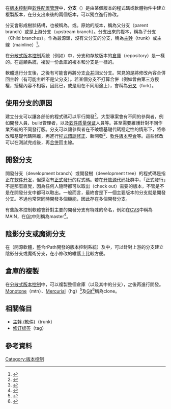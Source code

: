 在[[版本控制|版本控制]]與[[软件配置管理|软件配置管理]]中，'''分支'''（{{lang-en|Branching}}）是由某個版本的程式碼或軟體物件中建立複製版本，在分支出來後的兩個版本，可以獨立進行修改。

分支會形成樹狀結構，也被稱為{{lang|en|trees}}，{{lang|en|streams}}或{{lang|en|codelines}}。原始的版本，稱為父分支（parent branch）或是上游分支（upstream branch）。分支出來的複本，稱為子分支（Child branches）。作為最源頭，沒有父分支的分支，稱為[[主幹_(軟件)|主幹]]（trunk）或主線（mainline）<ref>{{cite book|url= http://www.scmpatterns.com/book|title= Software Configuration Management Patterns: Effective Teamwork, Practical Integration|first1= Steve|last1= Berczuk|first2= Brad|last2= Appleton|ISBN= 0-20174117-2|year= 2003|publisher= [[Addison-Wesley|Addison-Wesley]]|accessdate= 2007-05-24|archive-date= 2020-10-30|archive-url= https://web.archive.org/web/20201030014041/https://www.scmpatterns.com/book/|dead-url= no}}</ref>。

在[[分散式版本控制|分散式版本控制]]系統（例如{{le|Darcs|Darcs}}）中，分支和存放版本的[[仓库_(版本控制)|倉庫]]（repository）是一樣的。在這類系統，複製一份倉庫的複本和分支是一樣的。

軟體進行分支後，之後有可能會再將分支[[合并_(版本控制)|合并]]回父分支。常見的是將修改內容合併回主幹（有可能主幹不是父分支）。若某個分支不打算合併（例如曾由第三方授權，授權內容不相容，因此已{{le|重新授權|relicensing}}，或是用在不同用途上），會稱為[[分叉_(软件开发)|分叉]]（fork）。

== 使用分支的原因 ==
建立分支可以讓各部份的程式碼可以平行開發<ref>{{cite web | url = http://www.hillside.net/plop/plop98/final_submissions/P37.pdf | first1 = Brad | last1 = Appleton | first2 = Stephen | last2 = Berczuk | first3 = Ralph | last3 = Cabrera | first4 = Robert | last4 = Orenstein | title = Streamed Lines: Branching Patterns for Parallel Software Development | date = 1998-02-08 | publisher = Hillside | format = - PDF | accessdate = 2009-08-12 | archive-date = 2020-10-25 | archive-url = https://web.archive.org/web/20201025164434/https://hillside.net/plop/plop98/final_submissions/P37.pdf | dead-url = no }}</ref>。大型專案會有不同的參與者，例如開發人員、build管理者，以及[[软件质量保证|软件质量保证]]人員等。甚至需要維護針對不同作業系統的不同發行版。分支可以讓參與者在不破壞基礎代碼穩定性的情形下，將修改和基礎代碼隔離，再進行[[修補程式|程式錯誤修正]]、新{{le|機能 (軟體設計)|Feature (software design)|機能}}開發<ref>{{cite web | url=http://www.lostechies.com/blogs/derickbailey/archive/2009/07/15/branch-per-feature-source-control-part-1-why.aspx | first=Derick | last=Bailey | work=Branch-Per-Feature Source Control | title=Part 1: Why | date=2009-07-15 | publisher=Los techies | accessdate=2009-08-12 | archive-date=2020-07-29 | archive-url=https://web.archive.org/web/20200729094219/https://lostechies.com/blogs/derickbailey/archive/2009/07/15/branch-per-feature-source-control-part-1-why.aspx/ | dead-url=no }}</ref>、[[軟件版本號|軟件版本]][[系統整合|整合]]等。這些修改可以在測試完成後，再[[合并_(版本控制)|合併]]回主線。

== 開發分支 ==
開發分支（development branch）或開發樹（development tree）的程式碼是指正在[[软件开发|软件开发]]，但還沒有[[軟件版本週期|正式發行]]的程式碼。若在[[开放源代码|开放源代码]]社群中，「正式發行」不是那麼直覺，因為任何人隨時都可以取出（check out）需要的版本，不管是不是在開發分支中都可以取出。一般而言，最終會是下一個主要版本的分支就是開發分支。不過也常常同時開發多個機能，因此存在多個開發分支。

有些版本控制軟體會針對主要的開發分支有特殊的命名，例如在[[協作版本系統|CVS]]中稱為MAIN，在[[Git|Git]]中則稱為master<ref>{{Cite web |url=https://git-scm.com/book/en/v2/Git-Branching-Branches-in-a-Nutshell |title=Git Branching Branches in a Nutshell |accessdate=2020-07-29 |archive-date=2020-12-20 |archive-url=https://web.archive.org/web/20201220123258/http://git-scm.com/book/en/v2/Git-Branching-Branches-in-a-Nutshell |dead-url=no }}</ref>。

== 陰影分支或魔術分支 ==
在{{le|cvc|cvc system}}（開源軟體，整合rPath開發的版本控制系統）及{{le|CVSNT|CVSNT}}中，可以針對上游的分支建立陰影分支或魔術分支，在小修改的維護上比較方便。

== 倉庫的複製 ==
在[[分散式版本控制|分散式版本控制]]中，可以複製整個倉庫（以及其中的分支），之後再進行開發。[[Monotone|Monotone]]（mtn）、[[Mercurial|Mercurial]]（hg）<ref>{{Cite web |url=https://tortoisehg.readthedocs.io/en/latest/clone.html |title=clone |accessdate=2020-07-29 |archive-date=2018-07-01 |archive-url=https://web.archive.org/web/20180701133937/http://tortoisehg.readthedocs.io/en/latest/clone.html |dead-url=no }}</ref>及[[Git|Git]]<ref>{{Cite web |url=https://git-scm.com/docs/git-clone |title=git-clone |accessdate=2020-07-29 |archive-date=2020-12-14 |archive-url=https://web.archive.org/web/20201214232543/https://git-scm.com/docs/git-clone |dead-url=no }}</ref>稱為clone。

==相關條目==
*[[主幹_(軟件)|主幹 (軟件)]]（trunk）
*[[修订标签|修订标签]]（tag）
==參考資料==
{{reflist}}

{{版本控制软件}}


[[Category:版本控制|Category:版本控制]]